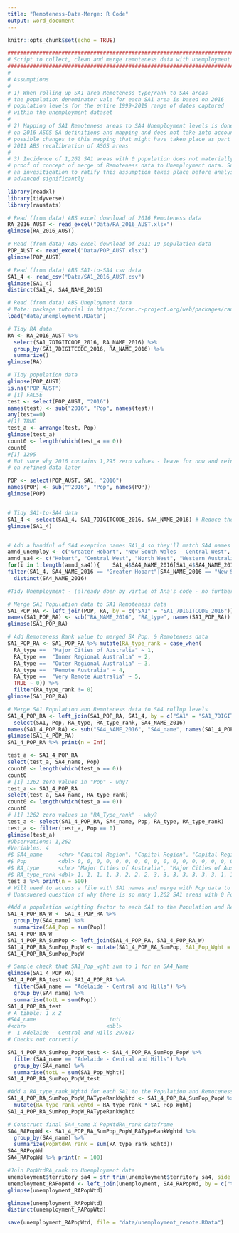 ```yaml
---
title: "Remoteness-Data-Merge: R Code"
output: word_document
---
```


```r
knitr::opts_chunk$set(echo = TRUE)
```

```r
###########################################################################
# Script to collect, clean and merge remoteness data with unemployment data
###########################################################################
#
# Assumptions 
#
# 1) When rolling up SA1 area Remoteness type/rank to SA4 areas
# the population denominator vale for each SA1 area is based on 2016
# population levels for the entire 1999-2019 range of dates captured
# within the unemployment dataset
#
# 2) Mapping of SA1 Remoteness areas to SA4 Unemployment levels is done based
# on 2016 ASGS SA definitions and mapping and does not take into account any 
# possible changes to this mapping that might have taken place as part of the
# 2011 ABS recalibration of ASGS areas
#
# 3) Incidence of 1,262 SA1 areas with 0 population does not materially impact
# proof of concept of merge of Remoteness data to Unemployment data. Suggest 
# an invesitigation to ratify this assumption takes place before analysis is
# advanced significantly

library(readxl)
library(tidyverse)
library(raustats)

# Read (from data) ABS excel download of 2016 Remoteness data
RA_2016_AUST <- read_excel("Data/RA_2016_AUST.xlsx")
glimpse(RA_2016_AUST)

# Read (from data) ABS excel download of 2011-19 population data
POP_AUST <- read_excel("Data/POP_AUST.xlsx")
glimpse(POP_AUST)

# Read (from data) ABS SA1-to-SA4 csv data
SA1_4 <- read_csv("Data/SA1_2016_AUST.csv")
glimpse(SA1_4)
distinct(SA1_4, SA4_NAME_2016)

# Read (from data) ABS Uneployment data
# Note: package tutorial in https://cran.r-project.org/web/packages/raustats/vignettes/raustats_introduction.html 
load("data/unemployment.RData")

# Tidy RA data
RA <- RA_2016_AUST %>%
  select(SA1_7DIGITCODE_2016, RA_NAME_2016) %>%
  group_by(SA1_7DIGITCODE_2016, RA_NAME_2016) %>%
  summarize()
glimpse(RA)

# Tidy population data
glimpse(POP_AUST)
is.na("POP_AUST")
# [1] FALSE
test <- select(POP_AUST, "2016")
names(test) <- sub("2016", "Pop", names(test))
any(test==0)
#[1] TRUE
test_a <- arrange(test, Pop)
glimpse(test_a)
count0 <- length(which(test_a == 0))
count0
#[1] 1295
# Not sure why 2016 contains 1,295 zero values - leave for now and reinvestigate 
# on refined data later

POP <- select(POP_AUST, SA1, "2016")
names(POP) <- sub("^2016", "Pop", names(POP))
glimpse(POP)


# Tidy SA1-to-SA4 data
SA1_4 <- select(SA1_4, SA1_7DIGITCODE_2016, SA4_NAME_2016) # Reduce the Number of columns
glimpse(SA1_4)


# Add a handful of SA4 exeption names SA1_4 so they'll match SA4 names in the Unemployment data
amnd_unemploy <- c("Greater Hobart", "New South Wales - Central West", "Victoria - North West", "Western Australia - Outback (North and South)", "Western Australia - Outback (North and South)", "Tasmania - South East", "Tasmania - West and North West")
amnd_sa4 <- c("Hobart", "Central West", "North West", "Western Australia - Outback (North)", "Western Australia - Outback (South)", "South East", "West and North West")
for(i in 1:length(amnd_sa4)){    SA1_4$SA4_NAME_2016[SA1_4$SA4_NAME_2016 == amnd_sa4[i]] <- amnd_unemploy[i]   }
filter(SA1_4, SA4_NAME_2016 == "Greater Hobart"|SA4_NAME_2016 == "New South Wales - Central West"|SA4_NAME_2016 == "Victoria - North West"|SA4_NAME_2016 == "Western Australia - Outback (North and South)"|SA4_NAME_2016 == "Western Australia - Outback (North and South)"|SA4_NAME_2016 == "Tasmania - South East"|SA4_NAME_2016 == "Tasmania - West and North West") %>%
  distinct(SA4_NAME_2016)

#Tidy Unemployment - (already doen by virtue of Ana's code - no further coding necessary)

# Merge SA1 Population data to SA1 Remoteness data
SA1_POP_RA <- left_join(POP, RA, by = c("SA1" = "SA1_7DIGITCODE_2016"))
names(SA1_POP_RA) <- sub("RA_NAME_2016", "RA_type", names(SA1_POP_RA))
glimpse(SA1_POP_RA)

# Add Remoteness Rank value to merged SA Pop. & Remoteness data
SA1_POP_RA <- SA1_POP_RA %>% mutate(RA_type_rank = case_when(
  RA_type ==  "Major Cities of Australia" ~ 1,
  RA_type ==  "Inner Regional Australia" ~ 2, 
  RA_type ==  "Outer Regional Australia" ~ 3, 
  RA_type ==  "Remote Australia" ~ 4, 
  RA_type ==  "Very Remote Australia" ~ 5,
  TRUE ~ 0)) %>%
  filter(RA_type_rank != 0)
glimpse(SA1_POP_RA)

# Merge SA1 Population and Remoteness data to SA4 rollup levels
SA1_4_POP_RA <- left_join(SA1_POP_RA, SA1_4, by = c("SA1" = "SA1_7DIGITCODE_2016")) %>%
  select(SA1, Pop, RA_type, RA_type_rank, SA4_NAME_2016)
names(SA1_4_POP_RA) <- sub("SA4_NAME_2016", "SA4_name", names(SA1_4_POP_RA))
glimpse(SA1_4_POP_RA)
SA1_4_POP_RA %>% print(n = Inf)

test_a <- SA1_4_POP_RA
select(test_a, SA4_name, Pop)
count0 <- length(which(test_a == 0))
count0
# [1] 1262 zero values in "Pop" - why?
test_a <- SA1_4_POP_RA
select(test_a, SA4_name, RA_type_rank)
count0 <- length(which(test_a == 0))
count0
# [1] 1262 zero values in "RA_Type_rank" - why?
test_a <- select(SA1_4_POP_RA, SA4_name, Pop, RA_type, RA_type_rank)
test_a <- filter(test_a, Pop == 0)
glimpse(test_a)
#Observations: 1,262
#Variables: 4
#$ SA4_name     <chr> "Capital Region", "Capital Region", "Capital Region", "Capital Region", "Capital Region...
#$ Pop          <dbl> 0, 0, 0, 0, 0, 0, 0, 0, 0, 0, 0, 0, 0, 0, 0, 0, 0, 0, 0, 0, 0, 0, 0, 0, 0, 0, 0, 0, 0, ...
#$ RA_type      <chr> "Major Cities of Australia", "Major Cities of Australia", "Major Cities of Australia", ...
#$ RA_type_rank <dbl> 1, 1, 1, 1, 3, 2, 2, 2, 3, 3, 3, 3, 3, 3, 3, 1, 1, 1, 1, 1, 1, 1, 1, 1, 2, 1, 2, 1, 1, ...
test_a %>% print(n = 500)
# Will need to access a file with SA1 names and merge with Pop data to resolve
# Unanswered question of why there is so many 1,262 SA1 areas with 0 Pop. values

#Add a population weighting factor to each SA1 to the Population and Remoteness SA1 and SA4 dataframe
SA1_4_POP_RA_W <- SA1_4_POP_RA %>%
  group_by(SA4_name) %>%
  summarize(SA4_Pop = sum(Pop))
SA1_4_POP_RA_W
SA1_4_POP_RA_SumPop <- left_join(SA1_4_POP_RA, SA1_4_POP_RA_W)
SA1_4_POP_RA_SumPop_PopW <- mutate(SA1_4_POP_RA_SumPop, SA1_Pop_Wght = Pop / SA4_Pop)
SA1_4_POP_RA_SumPop_PopW 

# Sample check that SA1_Pop_wght sum to 1 for an SA4_Name
glimpse(SA1_4_POP_RA)
SA1_4_POP_RA_test <- SA1_4_POP_RA %>%
  filter(SA4_name == "Adelaide - Central and Hills") %>%
  group_by(SA4_name) %>%
  summarise(totL = sum(Pop))
SA1_4_POP_RA_test
# A tibble: 1 x 2
#SA4_name                       totL
#<chr>                         <dbl>
#  1 Adelaide - Central and Hills 297617
# Checks out correctly

SA1_4_POP_RA_SumPop_PopW_test <- SA1_4_POP_RA_SumPop_PopW %>%
  filter(SA4_name == "Adelaide - Central and Hills") %>%
  group_by(SA4_name) %>%
  summarise(totL = sum(SA1_Pop_Wght))
SA1_4_POP_RA_SumPop_PopW_test

#Add a RA_type_rank_Wghtd for each SA1 to the Population and Remoteness SA1 and SA4 dataframe
SA1_4_POP_RA_SumPop_PopW_RATypeRankWghtd <- SA1_4_POP_RA_SumPop_PopW %>%
  mutate(RA_type_rank_wghtd = RA_type_rank * SA1_Pop_Wght)
SA1_4_POP_RA_SumPop_PopW_RATypeRankWghtd

# Construct final SA4_name X PopWtdRA_rank dataframe
SA4_RAPopWd <- SA1_4_POP_RA_SumPop_PopW_RATypeRankWghtd %>%
  group_by(SA4_name) %>%
  summarize(PopWtdRA_rank = sum(RA_type_rank_wghtd))
SA4_RAPopWd
SA4_RAPopWd %>% print(n = 100)

#Join PopWtdRA_rank to Unemployment data
unemployment$territory_sa4 = str_trim(unemployment$territory_sa4, side = "both")
unemployment_RAPopWtd <- left_join(unemployment, SA4_RAPopWd, by = c("territory_sa4" = "SA4_name"))
glimpse(unemployment_RAPopWtd)

glimpse(unemployment_RAPopWtd)
distinct(unemployment_RAPopWtd)

save(unemployment_RAPopWtd, file = "data/unemployment_remote.RData")
```

